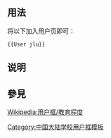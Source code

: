 <includeonly><!-- 在這裡加入模板的保護標識 --></includeonly><noinclude>{{template doc page viewed directly}}</noinclude>

== 用法 ==
将以下加入用户页即可：
<pre>{{User jlu}}</pre>

== 说明 ==
{{UF-hcard-part}}

== 參見 ==
[[Wikipedia:用户框/教育程度]]
<includeonly>
<!-- 本行下加入模板的分類 -->
[[Category:中国大陆学校用户框模板]]
<!-- 本行下加入模板的跨語言鏈接 -->
</includeonly>